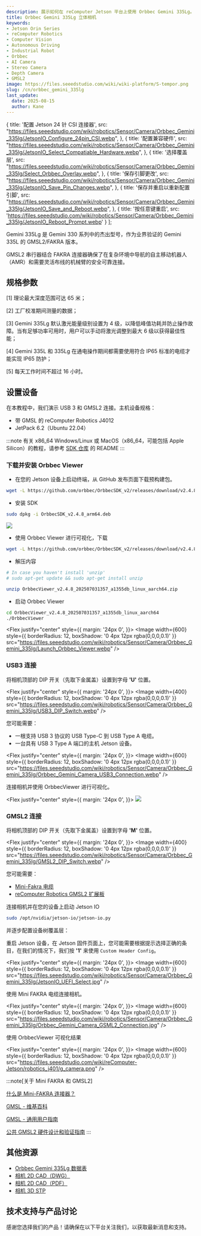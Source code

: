 ```yaml
---
description: 展示如何在 reComputer Jetson 平台上使用 Orbbec Gemini 335Lg。
title: Orbbec Gemini 335Lg 立体相机
keywords:
- Jetson Orin Series
- reComputer Robotics
- Computer Vision
- Autonomous Driving
- Industrial Robot
- Orbbec
- AI Camera
- Stereo Camera
- Depth Camera
- GMSL2
image: https://files.seeedstudio.com/wiki/wiki-platform/S-tempor.png
slug: /cn/orbbec_gemini_335lg
last_update:
  date: 2025-08-15
  author: Kane
---
```





  {
    title: '配置 Jetson 24 针 CSI 连接器',
    src: "https://files.seeedstudio.com/wiki/robotics/Sensor/Camera/Orbbec_Gemini_335lg/JetsonIO_Configure_24pin_CSI.webp",
  },
  {
    title: '配置兼容硬件',
    src: "https://files.seeedstudio.com/wiki/robotics/Sensor/Camera/Orbbec_Gemini_335lg/JetsonIO_Select_Compatiable_Hardware.webp",
  },
  {
    title: '选择覆盖层',
    src: "https://files.seeedstudio.com/wiki/robotics/Sensor/Camera/Orbbec_Gemini_335lg/Select_Orbbec_Overlay.webp",
  },
  {
    title: '保存引脚更改',
    src: "https://files.seeedstudio.com/wiki/robotics/Sensor/Camera/Orbbec_Gemini_335lg/JetsonIO_Save_Pin_Changes.webp",
  },
  {
    title: '保存并重启以重新配置引脚',
    src: "https://files.seeedstudio.com/wiki/robotics/Sensor/Camera/Orbbec_Gemini_335lg/JetsonIO_Save_and_Reboot.webp",
  },
  {
    title: '按任意键重启',
    src: 'https://files.seeedstudio.com/wiki/robotics/Sensor/Camera/Orbbec_Gemini_335lg/JetsonIO_Reboot_Prompt.webp'
  }
];

<!--Product Banner: TODO Add the linkUrl to the bazzar product-->

<ProductBanner
  imageUrl="https://files.seeedstudio.com/wiki/robotics/Sensor/Camera/Orbbec_Gemini_335lg/Orbbec_Gemini-335Lg_Front.webp" 
  linkUrl=""
/>

Gemini 335Lg 是 Gemini 330 系列中的杰出型号，作为业界验证的 Gemini 335L 的 GMSL2/FAKRA 版本。

GMSL2 串行器结合 FAKRA 连接器确保了在复杂环境中导航的自主移动机器人（AMR）和需要灵活布线的机械臂的安全可靠连接。

## 规格参数

<Orbbec335LgTable />

<p>[1] 理论最大深度范围可达 65 米；</p>
<p>[2] 工厂校准期间测量的数据；</p>
<p>[3] Gemini 335Lg 默认激光能量级别设置为 4 级，以降低峰值功耗并防止操作故障。当有足够功率可用时，用户可以手动将激光调整到最大 6 级以获得最佳性能；</p>
<p>[4] Gemini 335L 和 335Lg 在通电操作期间都需要使用符合 IP65 标准的电缆才能实现 IP65 防护；</p>
<p>[5] 每天工作时间不超过 16 小时。</p>


## 设置设备

在本教程中，我们演示 USB 3 和 GMSL2 连接。主机设备规格：

+ 带 GMSL 的 reComputer Robotics J4012
+ JetPack 6.2（Ubuntu 22.04）

:::note
有关 x86_64 Windows/Linux 或 MacOS（x86_64，可能包括 Apple Silicon）的教程，请参考 [SDK 仓库](https://github.com/orbbec/OrbbecSDK_v2) 的 README
:::

### 下载并安装 Orbbec Viewer

+ 在您的 Jetson 设备上启动终端，从 GitHub 发布页面下载预构建包。

``` sh
wget -L https://github.com/orbbec/OrbbecSDK_v2/releases/download/v2.4.8/OrbbecSDK_v2.4.8_arm64.deb
```

+ 安装 SDK

``` sh
sudo dpkg -i OrbbecSDK_v2.4.8_arm64.deb
```

<Flex justify="center">
  <Image width={600} src="https://files.seeedstudio.com/wiki/robotics/Sensor/Camera/Orbbec_Gemini_335lg/Install_Orbbec_SDK.webp" />
</Flex>

+ 使用 Orbbec Viewer 进行可视化，下载

``` sh
wget -L https://github.com/orbbec/OrbbecSDK_v2/releases/download/v2.4.8/OrbbecViewer_v2.4.8_202507031357_a1355db_linux_aarch64.zip
```

+ 解压内容

``` sh
# In case you haven't install 'unzip'
# sudo apt-get update && sudo apt-get install unzip

unzip OrbbecViewer_v2.4.8_202507031357_a1355db_linux_aarch64.zip
```

+ 启动 Orbbec Viewer

``` sh
cd OrbbecViewer_v2.4.8_202507031357_a1355db_linux_aarch64
./OrbbecViewer
```

<Flex justify="center" style={{ 
  margin: '24px 0',
}}>
  <Image width={600} style={{
      borderRadius: 12,
      boxShadow: '0 4px 12px rgba(0,0,0,0.1)'
  }} 
  src="https://files.seeedstudio.com/wiki/robotics/Sensor/Camera/Orbbec_Gemini_335lg/Launch_Orbbec_Viewer.webp" />
</Flex>

### USB3 连接

将相机顶部的 DIP 开关（先取下金属盖）设置到字母 **'U'** 位置。

<Flex justify="center" style={{ 
  margin: '24px 0',
}}>
  <Image width={400} style={{
      borderRadius: 12,
      boxShadow: '0 4px 12px rgba(0,0,0,0.1)'
  }} 
  src="https://files.seeedstudio.com/wiki/robotics/Sensor/Camera/Orbbec_Gemini_335lg/USB3_DIP_Switch.webp" />
</Flex>

您可能需要：

+ 一根支持 USB 3 协议的 USB Type-C 到 USB Type A 电缆。
+ 一台具有 USB 3 Type A 端口的主机 Jetson 设备。

<Flex justify="center" style={{ 
  margin: '24px 0',
}}>
  <Image width={600} style={{
      borderRadius: 12,
      boxShadow: '0 4px 12px rgba(0,0,0,0.1)'
  }} 
  src="https://files.seeedstudio.com/wiki/robotics/Sensor/Camera/Orbbec_Gemini_335lg/Orbbec_Gemini_Camera_USB3_Connection.webp" />
</Flex>

连接相机并使用 OrbbecViewer 进行可视化。

<Flex justify="center" style={{ 
  margin: '24px 0',
}}>
  <Image width={600}
  src="https://files.seeedstudio.com/wiki/robotics/Sensor/Camera/Orbbec_Gemini_335lg/OrbbecViewer_Visualization.webp" />
</Flex>

### GMSL2 连接

将相机顶部的 DIP 开关（先取下金属盖）设置到字母 **'M'** 位置。

<Flex justify="center" style={{ 
  margin: '24px 0',
}}>
  <Image width={400} style={{
      borderRadius: 12,
      boxShadow: '0 4px 12px rgba(0,0,0,0.1)'
  }} 
  src="https://files.seeedstudio.com/wiki/robotics/Sensor/Camera/Orbbec_Gemini_335lg/GMSL2_DIP_Switch.webp" />
</Flex>

您可能需要：

+ [Mini-Fakra 电缆](https://www.seeedstudio.com/Mini-fakra-Coaxial-Cable-4-in-1-0-5m-Female-to-Female-p-6484.html)
+ [reComputer Robotics GMSL2 扩展板](https://www.seeedstudio.com/reComputer-Robotics-GMSL-board-p-6511.html)

连接相机并在您的设备上启动 Jetson IO

``` sh
sudo /opt/nvidia/jetson-io/jetson-io.py
```

并逐步配置设备树覆盖层：

<JetsonIOStepper steps={steps} />


重启 Jetson 设备，在 Jetson 固件页面上，您可能需要根据提示选择正确的条目，在我们的情况下，我们按 **'1'** 来使用 `Custom Header Config`。

<Flex justify="center" style={{ 
  margin: '24px 0',
}}>
  <Image width={600} style={{
      borderRadius: 12,
      boxShadow: '0 4px 12px rgba(0,0,0,0.1)'
  }} 
  src="https://files.seeedstudio.com/wiki/robotics/Sensor/Camera/Orbbec_Gemini_335lg/JetsonIO_UEFI_Select.jpg" />
</Flex>

使用 Mini FAKRA 电缆连接相机。

<Flex justify="center" style={{ 
  margin: '24px 0',
}}>
  <Image width={600} style={{
      borderRadius: 12,
      boxShadow: '0 4px 12px rgba(0,0,0,0.1)'
  }} 
  src="https://files.seeedstudio.com/wiki/robotics/Sensor/Camera/Orbbec_Gemini_335lg/Orbbec_Gemini_Camera_GSML2_Connection.jpg" />
</Flex>

使用 OrbbecViewer 可视化结果

<Flex justify="center" style={{ 
  margin: '24px 0',
}}>
  <Image width={600} style={{
      borderRadius: 12,
      boxShadow: '0 4px 12px rgba(0,0,0,0.1)'
  }} 
  src="https://files.seeedstudio.com/wiki/reComputer-Jetson/robotics_j401/g_camera.png" />
</Flex>


:::note[关于 Mini FAKRA 和 GMSL2]

[什么是 Mini-FAKRA 连接器？](https://connectorsupplier.com/what-are-mini-fakra-connectors/)

[GMSL - 维基百科](https://en.wikipedia.org/wiki/Gigabit_Multimedia_Serial_Link)

[GMSL - 通用用户指南](https://www.analog.com/media/en/technical-documentation/user-guides/gmsl2-general-user-guide.pdf)

[公共 GMSL2 硬件设计和验证指南](https://www.analog.com/media/en/technical-documentation/user-guides/public-gmsl2-hardware-design-and-validation-guide.pdf)
:::



## 其他资源


+ [Orbbec Gemini 335Lg 数据表](https://files.seeedstudio.com/wiki/robotics/Sensor/Camera/Orbbec_Gemini_335lg/datasheet/Gemini-335Lg-Datasheet-V1.0-241022.pdf)
+ [相机 2D CAD（DWG）](https://files.seeedstudio.com/wiki/robotics/Sensor/Camera/Orbbec_Gemini_335lg/CAD/Gemini_335Lg_V1.0_20240822.dwg)
+ [相机 2D CAD（PDF）](https://files.seeedstudio.com/wiki/robotics/Sensor/Camera/Orbbec_Gemini_335lg/CAD/Gemini_335Lg_V1.0_20240822.pdf)
+ [相机 3D STP](https://files.seeedstudio.com/wiki/robotics/Sensor/Camera/Orbbec_Gemini_335lg/STP/Gemini_335Lg_Asm_with_FOV_20240826.stp)


## 技术支持与产品讨论

感谢您选择我们的产品！请确保在以下平台关注我们，以获取最新消息和支持。

<RoboticsFooter />

